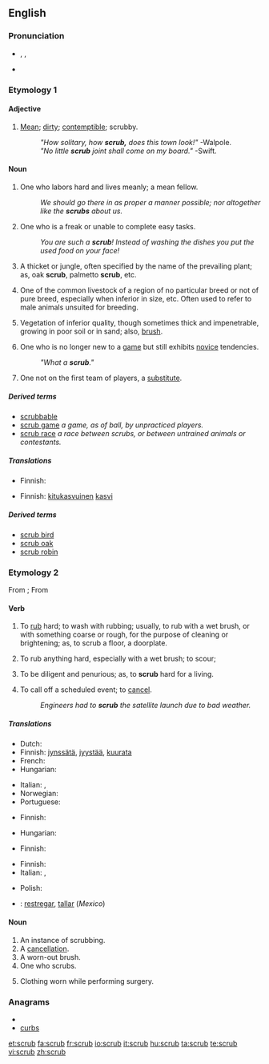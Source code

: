 {{wikipedia|dab=scrub}}
==English==
{{rfc|derived terms need to be split; modernise, check senses seemingly from MW1913}}

===Pronunciation===
* {{enPR|skrŭb}}, {{IPA|/skɹʌb/}}, {{SAMPA|/skr\Vb/}}
* {{rhymes|ʌb}}

===Etymology 1===
{{etystub}}

====Adjective====
{{en-adj}}

# [[mean|Mean]]; [[dirty]]; [[contemptible]]; scrubby.
#: ''"How solitary, how '''scrub,''' does this town look!"''  -Walpole.
#: ''"No little '''scrub''' joint shall come on my board."''  -Swift.

====Noun====
{{en-noun}}

# One who labors hard and lives meanly; a mean fellow.
#: ''We should go there in as proper a manner possible; nor altogether like the '''scrubs''' about us.''
# One who is a freak or unable to complete easy tasks.
#: ''You are such a '''scrub'''! Instead of washing the dishes you put the used food on your face!''
# A thicket or jungle, often specified by the name of the prevailing plant; as, oak '''scrub''', palmetto '''scrub''', etc.
# {{US|stock breeding}} One of the common livestock of a region of no particular breed or not of pure breed, especially when inferior in size, etc.  Often used to refer to male animals unsuited for breeding.
# Vegetation of inferior quality, though sometimes thick and impenetrable,  growing in poor soil or in sand; also, [[brush]].
# {{rfv-sense}} {{gaming}} One who is no longer new to a [[game]] but still exhibits [[novice]] tendencies.
#: ''"What a '''scrub'''."''
# One not on the first team of players, a [[substitute]].

=====Derived terms=====
* [[scrubbable]]
* [[scrub game]] ''a game, as of ball, by unpracticed players.''
* [[scrub race]] ''a race between scrubs, or between untrained animals or contestants.''

=====Translations=====
{{trans-top|one who labors hard and lives meanly; a mean fellow}}
{{trans-mid}}
{{trans-bottom}}

{{trans-top|something small and mean}}
{{trans-mid}}
{{trans-bottom}}

{{trans-top|a worn-out brush}}
{{trans-mid}}
{{trans-bottom}}

{{trans-top|a thicket or jungle}}
* Finnish: {{t-|fi|pensaikko}}
{{trans-mid}}
{{trans-bottom}}

{{trans-top|one of the common livestock of a region of no particular breed or not of pure breed}}
{{trans-mid}}
{{trans-bottom}}

{{trans-top|vegetation of inferior quality}}
* Finnish: [[kitukasvuinen]] [[kasvi]]
{{trans-mid}}
{{trans-bottom}}

{{trans-top|one who is no longer new to a game but still exhibits novice tendencies}}
{{trans-mid}}
{{trans-bottom}}

=====Derived terms=====
* [[scrub bird]]
* [[scrub oak]]
* [[scrub robin]]

===Etymology 2===
From {{etyl|enm}} {{term|scrobben||groom a horse with a [[currycomb]]|lang=enm}}; From {{etyl|dum}} {{term|schrobben||clean by scrubbing|lang=dum}}

====Verb====
{{en-verb|scrub|b|ing}}

# {{transitive}} To [[rub]] hard; to wash with rubbing; usually, to rub with a wet brush, or with something coarse or rough, for the purpose of cleaning or brightening; as, to scrub a floor, a doorplate.
# {{intransitive}} To rub anything hard, especially with a wet brush; to scour;
# {{intransitive|figuratively}} To be diligent and penurious; as, to '''scrub''' hard for a living.
# {{transitive}} To call off a scheduled event; to [[cancel]].
#: ''Engineers had to '''scrub''' the satellite launch due to bad weather.''

=====Translations=====
{{trans-top|to rub hard}}
* Dutch: {{t+|nl|schrobben}}
* Finnish: [[jynssätä]], [[jyystää]], [[kuurata]]
* French: {{t+|fr|crosser}}
* Hungarian: {{t|hu|sikál}}
{{trans-mid}}
* Italian: {{t-|it|sfregare}},  {{t+|it|strofinare}}
* Norwegian: {{t-|no|skrubbe}}
* Portuguese: {{t+|pt|esfregar}}
{{trans-bottom}}

{{trans-top|to rub anything hard}}
* Finnish: {{t-|fi|jynssätä}}
{{trans-mid}}
* Hungarian: {{t|hu|sikál}}
{{trans-bottom}}

{{trans-top|to be diligent and penurious}}
* Finnish: {{t-|fi|puurtaa}}
{{trans-mid}}
{{trans-bottom}}

{{trans-top|to call off a scheduled event; to cancel}}
* Finnish: {{t-|fi|perua}}
* Italian: {{t+|it|disdire}},  {{t+|it|annullare}}
{{trans-mid}}
* Polish: {{t-|pl|odwołać}}
{{trans-bottom}}

{{checktrans-top}}
* {{ttbc|Spanish}}: [[restregar]], [[tallar]] (''Mexico'')
{{checktrans-mid}}
{{checktrans-bottom}}

====Noun====
{{en-noun}}

# An instance of scrubbing.
# A [[cancellation]].
# A worn-out brush.
# One who scrubs.
# {{medicine|plural}} Clothing worn while performing surgery.

===Anagrams===
* {{alphagram|bcrsu}}
* [[curbs#English|curbs]]

[[et:scrub]]
[[fa:scrub]]
[[fr:scrub]]
[[io:scrub]]
[[it:scrub]]
[[hu:scrub]]
[[ta:scrub]]
[[te:scrub]]
[[vi:scrub]]
[[zh:scrub]]